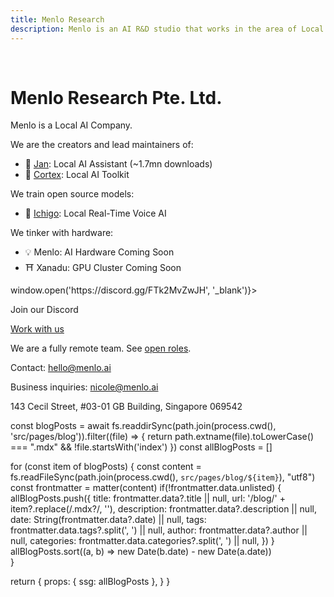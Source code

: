 ```yaml
---
title: Menlo Research
description: Menlo is an AI R&D studio that works in the area of Local AI, Small Language Models and Multi-modality. 
---
```



<br/>

<BlogBanner /> 

# Menlo Research Pte. Ltd.

Menlo is a Local AI Company.

We are the creators and lead maintainers of: 

- 👋 [Jan](https://jan.ai): Local AI Assistant (~1.7mn downloads)
- 🤖 [Cortex](https://cortex.so): Local AI Toolkit

We train open source models: 

- 🍓 [Ichigo](https://github.com/homebrewltd/ichigo): Local Real-Time Voice AI

We tinker with hardware:

- 💡 Menlo: AI Hardware <span className="rounded-lg py-1 px-2 bg-gray-100 border border-gray-200 text-gray-700 dark:bg-gray-600 dark:text-gray-200 dark:border-gray-700 text-xs">Coming Soon</span>
- ⛩️ Xanadu: GPU Cluster <span className="rounded-lg py-1 px-2 bg-gray-100 border border-gray-200 text-gray-700 dark:bg-gray-600 dark:text-gray-200 dark:border-gray-700 text-xs">Coming Soon</span>

<div className="flex flex-col md:flex-row items-start md:items-center mt-8 gap-4">
  <ShimmerButton className="shadow-2xl shadow-[#5765F2] flex gap-2 transition-all hover:scale-105" background="#5765F2" onClick={() => window.open('https://discord.gg/FTk2MvZwJH', '_blank')}>
    <FaDiscord className="text-2xl text-white" />
    <div>
      <p className="text-base font-sans text-white font-medium">Join our Discord</p>
    </div>
  </ShimmerButton>
  <a className="bg-neutral-100 dark:bg-neutral-700 py-3 px-6 rounded-full border border-neutral-300 dark:border-neutral-600 text-center" href="/work-with-us" >
    Work with us
  </a>
</div>

We are a fully remote team. 
See [open roles](https://homebrew.bamboohr.com/careers).

Contact: hello@menlo.ai

Business inquiries: nicole@menlo.ai

143 Cecil Street, #03-01 GB Building, Singapore 069542
<Blog/>

  const blogPosts = await fs.readdirSync(path.join(process.cwd(), 'src/pages/blog')).filter((file) => {
    return path.extname(file).toLowerCase() === ".mdx" && !file.startsWith('index')
  })
  const allBlogPosts = []

  for (const item of blogPosts) {
    const content = fs.readFileSync(path.join(process.cwd(), `src/pages/blog/${item}`), "utf8")
    const frontmatter = matter(content)
    if(!frontmatter.data.unlisted) {
      allBlogPosts.push({
        title: frontmatter.data?.title || null,
        url: '/blog/' + item?.replace(/\.mdx?/, ''),
        description: frontmatter.data?.description || null,
        date: String(frontmatter.data?.date) || null,
        tags: frontmatter.data.tags?.split(', ') || null,
        author: frontmatter.data?.author || null,
        categories: frontmatter.data.categories?.split(', ') || null,
      })
    }
    allBlogPosts.sort((a, b) => new Date(b.date) - new Date(a.date))    
  }

  return {
    props: {
      ssg: allBlogPosts
    },
  }
}

